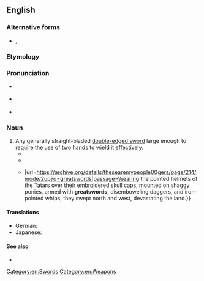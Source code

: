 ==English==

===Alternative forms===
* {{l|en|great sword}}, {{l|en|great-sword}}

===Etymology===
{{compound|en|great|sword}}

===Pronunciation===
* {{a|GenAm}} {{IPA|en|/ɡɹeɪtʃsɔɹd/}}
* {{a|RP}} {{IPA|en|/ɡɹeɪtʃsɔːd/}}
* {{rhymes|en|ɔː(ɹ)d|s=1}}

===Noun===
{{en-noun}}

# Any generally straight-bladed [[double-edged sword]] large enough to [[require]] the use of two hands to wield it [[effectively]].
#* {{quote-book|en|year=1851-1852|title=Appendix to the Congressional Globe for the First Session, Thirty-Second Congress: Containing Speeches and Important State Papers|author=|publisher=Superintendent of Government Documents|isbn=|page=213|url=https://archive.org/details/sim_united-states-congress-congressional-globe_december-2-1851-august-27-1852_25_appendix/page/212/mode/2up?q=greatsword|passage=It is the "''red horse''" which was sent forth upon the opening of the "second seal," to whose rider was given power "to take peace from the earth that they should kill one another; and there was also given unto him a '''greatsword'''."}}
#* {{quote-book|en|year=1910|title=Siegfried: A Dramatic Poem|author=Oliver Huckel, Richard Wagner|publisher=T. Y. Crowell Company |isbn=|page=41|url=https://archive.org/details/siegfrieddramati00wagn/page/40/mode/2up?q=greatsword|passage=Shouting with joy, his shimmering '''greatsword'''.}}
#* {{quote-book|en|year=1959|title=These Are My People: A Treasury of Biographies of Heroes of the Jewish Spirit from Abraham to Leo Baeck|author=Harry Gersh|publisher=Behrman House|isbn=|page=215|passage=Shouting with joy, his shimmering '''greatsword'''.}}|url=https://archive.org/details/thesearemypeople00gers/page/214/mode/2up?q=greatswords|passage=Wearing the pointed helmets of the Tatars over their embroidered skull caps, mounted on shaggy ponies, armed with '''greatswords''', disemboweling daggers, and iron-pointed whips, they swept north and west, devastating the land.}}

====Translations====
{{trans-top|sword}}
* German: {{t|de|Großschwert|n}}
* Japanese: {{t|ja|グレートソード|tr=gurētosōdo|sc=Jpan}}
{{trans-bottom}}

====See also====
* {{pedialite}}

[[Category:en:Swords]]
[[Category:en:Weapons]]